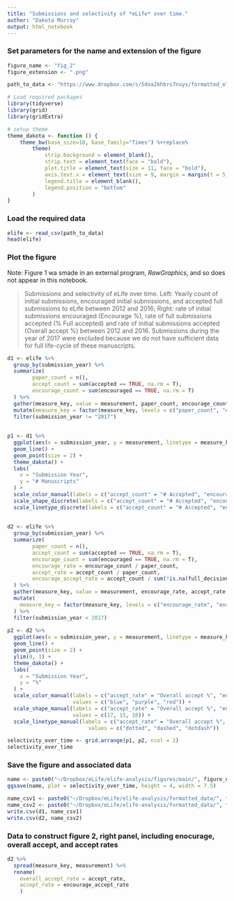 ```yaml
---
title: "Submissions and selectivity of *eLife* over time."
author: "Dakota Murray"
output: html_notebook
---
```


### Set parameters for the name and extension of the figure
```r
figure_name <- "fig_2"
figure_extension <- ".png"

path_to_data <- "https://www.dropbox.com/s/5doa2khbrs7nuyx/formatted_elife.csv?dl=1"
```

```r
# Load required packages
library(tidyverse)
library(grid)
library(gridExtra)

# setup theme
theme_dakota <- function () { 
    theme_bw(base_size=10, base_family="Times") %+replace% 
        theme(
            strip.background = element_blank(),
            strip.text = element_text(face = "bold"),
            plot.title = element_text(size = 11, face = "bold"),
            axis.text.x = element_text(size = 9, margin = margin(t = 5, b = 5)),
            legend.title = element_blank(),
            legend.position = "bottom"
        )
}
```

### Load the required data
```r
elife <- read_csv(path_to_data)
head(elife)
```


### Plot the figure

Note: Figure 1 wa smade in an external program, *RawGraphics*, and so does not appear in this notebook. 

> Submissions and selectivity of eLife over time. Left: Yearly count of initial submissions, encouraged initial submissions, and accepted full submissions to eLife between 2012 and 2016; Right: rate of initial submissions encouraged (Encourage %), rate of full submissions accepted (% Full accepted) and rate of initial submissions accepted (Overall accept %) between 2012 and 2016. Submissions during the year of 2017 were excluded because we do not have sufficient data for full life-cycle of these manuscripts. 

```r
d1 <- elife %>%
  group_by(submission_year) %>%
  summarize(
        paper_count = n(),
        accept_count = sum(accepted == TRUE, na.rm = T),
        encourage_count = sum(encouraged == TRUE, na.rm = T)
  ) %>%
  gather(measure_key, value = measurement, paper_count, encourage_count, accept_count) %>%
  mutate(measure_key = factor(measure_key, levels = c("paper_count", "encourage_count", "accept_count"))) %>%
  filter(submission_year != "2017")
  
  
p1 <- d1 %>%
  ggplot(aes(x = submission_year, y = measurement, linetype = measure_key, color = measure_key, shape = measure_key)) +
  geom_line() +
  geom_point(size = 2) +
  theme_dakota() +
  labs(
    x = "Submission Year",
    y = "# Manuscripts"
  ) +
  scale_color_manual(labels = c("accept_count" = "# Accepted", "encourage_count" = "# Encouraged", "paper_count" = "# Submitted"), values = c("black", "blue", "red")) +
  scale_shape_discrete(labels = c("accept_count" = "# Accepted", "encourage_count" = "# Encouraged", "paper_count" = "# Submitted")) +
  scale_linetype_discrete(labels = c("accept_count" = "# Accepted", "encourage_count" = "# Encouraged", "paper_count" = "# Submitted"))
  
  
d2 <- elife %>%
  group_by(submission_year) %>%
  summarize(
        paper_count = n(),
        accept_count = sum(accepted == TRUE, na.rm = T),
        encourage_count = sum(encouraged == TRUE, na.rm = T),
        encourage_rate = encourage_count / paper_count,
        accept_rate = accept_count / paper_count,
        encourage_accept_rate = accept_count / sum(!is.na(full_decision_made) & full_decision_made)
  ) %>%
  gather(measure_key, value = measurement, encourage_rate, accept_rate, encourage_accept_rate) %>%
  mutate(
    measure_key = factor(measure_key, levels = c("encourage_rate", "encourage_accept_rate", "accept_rate"))
  ) %>%
  filter(submission_year < 2017)
  
p2 <- d2 %>%
  ggplot(aes(x = submission_year, y = measurement, linetype = measure_key, color = measure_key, shape = measure_key)) +
  geom_line() +
  geom_point(size = 2) +
  ylim(0, 1) +
  theme_dakota() +
  labs(
    x = "Submission Year",
    y = "%"
  ) +
  scale_color_manual(labels = c("accept_rate" = "Overall accept %", "encourage_rate" = "Encourage %", "encourage_accept_rate" = "% Full accepted"), 
                     values = c("blue", "purple", "red")) +
  scale_shape_manual(labels = c("accept_rate" = "Overall accept %", "encourage_rate" = "Encourage %", "encourage_accept_rate" = "% Full accepted"),
                     values = c(17, 15, 18)) +
  scale_linetype_manual(labels = c("accept_rate" = "Overall accept %", "encourage_rate" = "Encourage %", "encourage_accept_rate" = "% Full accepted"), 
                          values = c("dotted", "dashed", "dotdash"))

selectivity_over_time <- grid.arrange(p1, p2, ncol = 2)
selectivity_over_time
```

### Save the figure and associated data
```r
name <- paste0("~/Dropbox/eLife/elife-analysis/figures/main/", figure_name, figure_extension)
ggsave(name, plot = selectivity_over_time, height = 4, width = 7.5)

name_csv1 <- paste0("~/Dropbox/eLife/elife-analysis/formatted_data/", figure_name, "_leftpanel_data.csv")
name_csv2 <- paste0("~/Dropbox/eLife/elife-analysis/formatted_data/", figure_name, "_rightpanel_data.csv")
write.csv(d1, name_csv1)
write.csv(d2, name_csv2)
```

### Data to construct figure 2, right panel, including enocurage, overall accept, and accept rates
```r
d2 %>% 
  spread(measure_key, measurement) %>%
  rename(
    overall_accept_rate = accept_rate,
    accept_rate = encourage_accept_rate
    )
```

